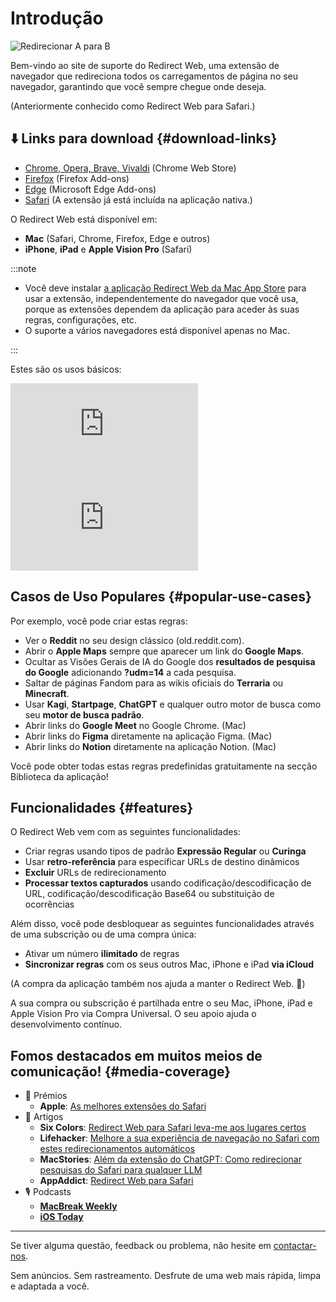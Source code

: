 
# Introdução

<div style={{display: "flex", flexDirection: "column", alignItems: "flex-start", marginBottom: "25px"}}>
  <img src={useBaseUrl("img/redirect-a-to-b.png")} style={{display: "block", minWidth: "360px", maxWidth: "500px", width: "100%", height: "auto", marginBottom: "25px"}} alt="Redirecionar A para B" />
  <ExtensionStoreLinks />
</div>

Bem-vindo ao site de suporte do Redirect Web, uma extensão de navegador que redireciona todos os carregamentos de página no seu navegador, garantindo que você sempre chegue onde deseja.

(Anteriormente conhecido como Redirect Web para Safari.)

## ⬇️ Links para download {#download-links}

- [Chrome, Opera, Brave, Vivaldi](https://chromewebstore.google.com/detail/ffglckbhfbfmdkefdmjbhpnffkcmlhdh) (Chrome Web Store)
- [Firefox](https://addons.mozilla.org/firefox/addon/redirect-web/) (Firefox Add-ons)
- [Edge](https://microsoftedge.microsoft.com/addons/detail/hmfkakfdccgdpgemaicfgngnmflefpga) (Microsoft Edge Add-ons)
- [Safari](https://apps.apple.com/app/id1571283503) (A extensão já está incluída na aplicação nativa.)

O Redirect Web está disponível em:

- **Mac** (Safari, Chrome, Firefox, Edge e outros)
- **iPhone**, **iPad** e **Apple Vision Pro** (Safari)

:::note

- Você deve instalar [a aplicação Redirect Web da Mac App Store](https://apps.apple.com/app/id1571283503) para usar a extensão, independentemente do navegador que você usa, porque as extensões dependem da aplicação para aceder às suas regras, configurações, etc.
- O suporte a vários navegadores está disponível apenas no Mac.

:::

Estes são os usos básicos:

<iframe style={{width:"100%", aspectRatio:"9/16", height:"auto", maxHeight:"60vh", maxWidth:"35vh"}} src="https://www.youtube.com/embed/NaQ5X-v-qJU" title="Vídeo de Demonstração iOS (YouTube)" frameborder="0" allow="accelerometer; autoplay; clipboard-write; encrypted-media; gyroscope; picture-in-picture; web-share" allowfullscreen></iframe>

<iframe style={{width:"100%", aspectRatio:"17/9", height:"auto", maxHeight:"100vh"}} src="https://www.youtube.com/embed/5eU89Gu73SQ" title="Vídeo de Demonstração macOS (YouTube)" frameborder="0" allow="accelerometer; autoplay; clipboard-write; encrypted-media; gyroscope; picture-in-picture; web-share" allowfullscreen></iframe>

## Casos de Uso Populares {#popular-use-cases}

Por exemplo, você pode criar estas regras:

- Ver o **Reddit** no seu design clássico (old.reddit.com).
- Abrir o **Apple Maps** sempre que aparecer um link do **Google Maps**.
- Ocultar as Visões Gerais de IA do Google dos **resultados de pesquisa do Google** adicionando **?udm=14** a cada pesquisa.
- Saltar de páginas Fandom para as wikis oficiais do **Terraria** ou **Minecraft**.
- Usar **Kagi**, **Startpage**, **ChatGPT** e qualquer outro motor de busca como seu **motor de busca padrão**.
- Abrir links do **Google Meet** no Google Chrome. (Mac)
- Abrir links do **Figma** diretamente na aplicação Figma. (Mac)
- Abrir links do **Notion** diretamente na aplicação Notion. (Mac)

Você pode obter todas estas regras predefinidas gratuitamente na secção Biblioteca da aplicação!

## Funcionalidades {#features}

O Redirect Web vem com as seguintes funcionalidades:

- Criar regras usando tipos de padrão **Expressão Regular** ou **Curinga**
- Usar **retro-referência** para especificar URLs de destino dinâmicos
- **Excluir** URLs de redirecionamento
- **Processar textos capturados** usando codificação/descodificação de URL, codificação/descodificação Base64 ou substituição de ocorrências

Além disso, você pode desbloquear as seguintes funcionalidades através de uma subscrição ou de uma compra única:

- Ativar um número **ilimitado** de regras
- **Sincronizar regras** com os seus outros Mac, iPhone e iPad **via iCloud**

(A compra da aplicação também nos ajuda a manter o Redirect Web. 🙏)

A sua compra ou subscrição é partilhada entre o seu Mac, iPhone, iPad e Apple Vision Pro via Compra Universal. O seu apoio ajuda o desenvolvimento contínuo.

## Fomos destacados em muitos meios de comunicação! {#media-coverage}

* 🏅 Prémios
    * **Apple**: [As melhores extensões do Safari](https://apps.apple.com/us/story/id1377753262)
* 📰 Artigos
    * **Six Colors**: [Redirect Web para Safari leva-me aos lugares certos](https://sixcolors.com/post/2022/11/redirect-web-for-safari-takes-me-to-the-right-places/)
    * **Lifehacker**: [Melhore a sua experiência de navegação no Safari com estes redirecionamentos automáticos](https://lifehacker.com/improve-your-safari-browsing-experience-with-these-auto-1849812013)
    * **MacStories**: [Além da extensão do ChatGPT: Como redirecionar pesquisas do Safari para qualquer LLM](https://www.macstories.net/tutorials/beyond-chatgpts-extension-how-to-redirect-safari-searches-to-any-llm/)
    * **AppAddict**: [Redirect Web para Safari](https://appaddict.app/post/redirect-web-for-safari)
* 🎙️ Podcasts
    * [**MacBreak Weekly**](https://youtu.be/I251K3L2s88?t=7427)
    * [**iOS Today**](https://youtu.be/cWkwH84b6M4?t=636)

---

Se tiver alguma questão, feedback ou problema, não hesite em [contactar-nos](/contact-us).

Sem anúncios. Sem rastreamento. Desfrute de uma web mais rápida, limpa e adaptada a você.
